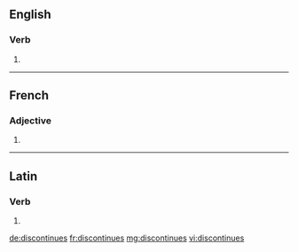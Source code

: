 ==English==

===Verb===
{{head|en}}

# {{en-third-person singular of|discontinue}}

----

==French==

===Adjective===
{{fr-adj-form}} {{g|f-p}}

# {{feminine plural of|discontinu|lang=fr}}

----

==Latin==

===Verb===
{{la-verb-form|discontinuēs}}

# {{conjugation of|discontinuō||2|s|pres|act|sub|lang=la}}

[[de:discontinues]]
[[fr:discontinues]]
[[mg:discontinues]]
[[vi:discontinues]]